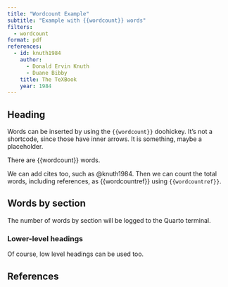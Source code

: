 ```yaml
---
title: "Wordcount Example"
subtitle: "Example with {{wordcount}} words"
filters:
  - wordcount
format: pdf
references:
  - id: knuth1984
    author:
      - Donald Ervin Knuth
      - Duane Bibby
    title: The TeXBook
    year: 1984
---
```


## Heading

Words can be inserted by using the `{{wordcount}}` doohickey.
It's not a shortcode, since those have inner arrows.
It is something, maybe a placeholder.

There are {{wordcount}} words.

We can add cites too, such as @knuth1984.
Then we can count the total words, including references, as {{wordcountref}} using `{{wordcountref}}`.

## Words by section

The number of words by section will be logged to the Quarto terminal.

### Lower-level headings

Of course, low level headings can be used too.

## References
